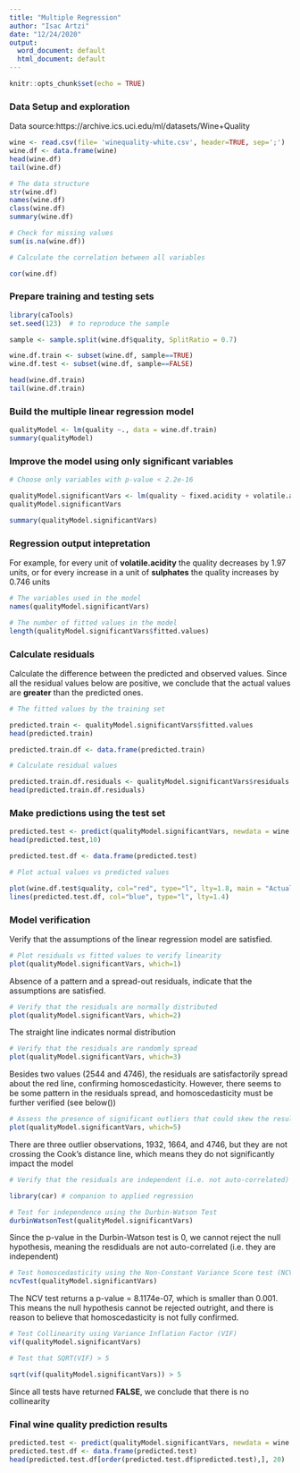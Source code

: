 ```yaml
---
title: "Multiple Regression"
author: "Isac Artzi"
date: "12/24/2020"
output:
  word_document: default
  html_document: default
---
```


```r
knitr::opts_chunk$set(echo = TRUE)
```

### Data Setup and exploration

Data source:https://archive.ics.uci.edu/ml/datasets/Wine+Quality

```r
wine <- read.csv(file= 'winequality-white.csv', header=TRUE, sep=';')
wine.df <- data.frame(wine)
head(wine.df)
tail(wine.df)

# The data structure
str(wine.df)
names(wine.df)
class(wine.df)
summary(wine.df)

# Check for missing values
sum(is.na(wine.df))

# Calculate the correlation between all variables

cor(wine.df)
```

### Prepare training and testing sets

```r

library(caTools)
set.seed(123)  # to reproduce the sample

sample <- sample.split(wine.df$quality, SplitRatio = 0.7)

wine.df.train <- subset(wine.df, sample==TRUE)
wine.df.test <- subset(wine.df, sample==FALSE)

head(wine.df.train)
tail(wine.df.train)

```

### Build the multiple linear regression model

```r

qualityModel <- lm(quality ~., data = wine.df.train)
summary(qualityModel)
```

### Improve the model using only significant variables

```r
# Choose only variables with p-value < 2.2e-16

qualityModel.significantVars <- lm(quality ~ fixed.acidity + volatile.acidity + residual.sugar + free.sulfur.dioxide + density + pH + sulphates + alcohol, data = wine.df.train)
qualityModel.significantVars

summary(qualityModel.significantVars)
```

### Regression output intepretation

For example, for every unit of **volatile.acidity** the quality decreases by 1.97 units, or for every increase in a unit of **sulphates** the quality increases by 0.746 units

```r
# The variables used in the model
names(qualityModel.significantVars)

# The number of fitted values in the model
length(qualityModel.significantVars$fitted.values)

```

### Calculate residuals

Calculate the difference between the predicted and observed values. Since all the residual values below are positive, we conclude that the actual values are **greater** than the predicted ones.

```r
# The fitted values by the training set

predicted.train <- qualityModel.significantVars$fitted.values
head(predicted.train)

predicted.train.df <- data.frame(predicted.train)

# Calculate residual values

predicted.train.df.residuals <- qualityModel.significantVars$residuals
head(predicted.train.df.residuals)
```

### Make predictions using the test set

```r

predicted.test <- predict(qualityModel.significantVars, newdata = wine.df.test)
head(predicted.test,10)

predicted.test.df <- data.frame(predicted.test)

# Plot actual values vs predicted values

plot(wine.df.test$quality, col="red", type="l", lty=1.8, main = "Actual vs Predicted Values")
lines(predicted.test.df, col="blue", type="l", lty=1.4)
```

### Model verification

Verify that the assumptions of the linear regression model are satisfied.

```r

# Plot residuals vs fitted values to verify linearity
plot(qualityModel.significantVars, which=1)

```

Absence of a pattern and a spread-out residuals, indicate that the assumptions are satisfied.

```r

# Verify that the residuals are normally distributed
plot(qualityModel.significantVars, which=2)

```

The straight line indicates normal distribution

```r

# Verify that the residuals are randomly spread
plot(qualityModel.significantVars, which=3)
```
Besides two values (2544 and 4746), the residuals are satisfactorily spread about the red line, confirming homoscedasticity. However, there seems to be some pattern in the residuals spread, and homoscedasticity must be further verified (see below())

```r

# Assess the presence of significant outliers that could skew the results
plot(qualityModel.significantVars, which=5)
```

There are three outlier observations, 1932, 1664, and 4746, but they are not crossing the Cook's distance line, which means they do not significantly impact the model

```r

# Verify that the residuals are independent (i.e. not auto-correlated)

library(car) # companion to applied regression

# Test for independence using the Durbin-Watson Test
durbinWatsonTest(qualityModel.significantVars)
```

Since the p-value in the Durbin-Watson test is 0, we cannot reject the null hypothesis, meaning the resdiduals are not auto-correlated (i.e. they are independent)


```r
# Test homoscedasticity using the Non-Constant Variance Score test (NCV)
ncvTest(qualityModel.significantVars)
```


The NCV test returns a p-value = 8.1174e-07, which is smaller than 0.001. This means the null hypothesis cannot be rejected outright, and there is reason to believe that homoscedasticity is not fully confirmed.

```r
# Test Collinearity using Variance Inflation Factor (VIF)
vif(qualityModel.significantVars)

# Test that SQRT(VIF) > 5

sqrt(vif(qualityModel.significantVars)) > 5
```

Since all tests have returned **FALSE**, we conclude that there is no collinearity

### Final wine quality prediction results


```r

predicted.test <- predict(qualityModel.significantVars, newdata = wine.df.test)
predicted.test.df <- data.frame(predicted.test)
head(predicted.test.df[order(predicted.test.df$predicted.test),], 20)


```